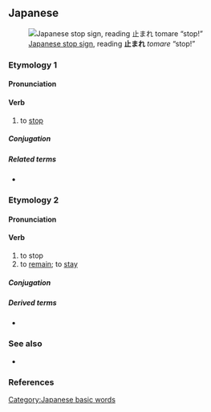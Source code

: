 ==Japanese==
{{ja-kanjitab|と|yomi=k}}
[[File:Japan Stop&Pedestrian Crossing.jpg|thumb|upright|[[w:Road signs in Japan|Japanese stop sign]], reading '''止まれ''' ''tomare'' “stop!”]]

===Etymology 1===

====Pronunciation====
{{ja-pron|とまる|acc=0|acc_ref=SMK2}}
{{ja-ojad}}

====Verb====
{{ja-verb|とまる|type=1|tr=intrans}}
{{ja-vp|止める|止まる|とめる|とまる}}

# to [[stop]]
#: {{ja-usex|'''止まれ'''！[[動く]]な！|'''とまれ'''！うごくな！|'''Stop'''! Don't move!}}
#: {{ja-usex|[[時%間]]が'''止まった'''|じ%かん が '''とまった'''|time '''stopped'''}}

=====Conjugation=====
{{ja-go-ru|とま}}
{{ja-conj-bungo|とま|4-r}}

=====Related terms=====
* {{ja-r|止める|とめる}} {{q|transitive}}

===Etymology 2===
{{ja-kanjitab|とど|yomi=k}}
====Pronunciation====
{{ja-pron|とどまる|acc=3|acc_ref=SMK2}}

====Verb====
{{ja-verb|とどまる|type=1|tr=intrans}}
{{ja-vp|止める|止まる|とどめる|とどまる}}

# to stop
# to [[remain]]; to [[stay]]
#: {{ja-usex|[[市場シェア|市%場 シェア]] は [[約]] ２０ ％ に '''止まっている'''|し%じょう シェア は やく にじゅう ％ に '''とどまっている'''|rom=shijō shea wa yaku nijū pāsento ni '''todomatteiru'''|market share has '''stayed''' at approximately 20%}}

=====Conjugation=====
{{ja-go-ru|とどま}}
{{ja-conj-bungo|とどま|4-r}}

=====Derived terms=====
{{der-top}}
* {{ja-r|とどまる所を知らない|とどまる ところ を しらない}}
{{der-bottom}}

===See also===
* {{ja-r|止む|やむ}}

===References===
<references/>

[[Category:Japanese basic words]]